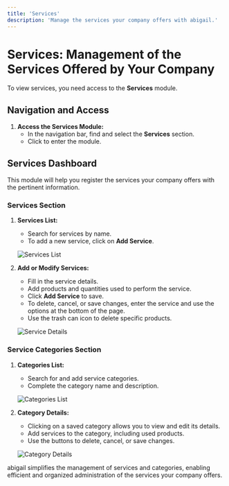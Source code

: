 ```yaml
---
title: 'Services'
description: 'Manage the services your company offers with abigail.'
---
```


# Services: Management of the Services Offered by Your Company

To view services, you need access to the **Services** module.

## Navigation and Access

1. **Access the Services Module:**
   - In the navigation bar, find and select the **Services** section.
   - Click to enter the module.

## Services Dashboard

This module will help you register the services your company offers with the pertinent information.

### Services Section

1. **Services List:**
   - Search for services by name.
   - To add a new service, click on **Add Service**.

   <img
     className="block"
     src="/images/services-list-en.png"
     alt="Services List"
   />

2. **Add or Modify Services:**
   - Fill in the service details.
   - Add products and quantities used to perform the service.
   - Click **Add Service** to save.
   - To delete, cancel, or save changes, enter the service and use the options at the bottom of the page.
   - Use the trash can icon to delete specific products.

   <img
     className="block"
     src="/images/services-details-en.png"
     alt="Service Details"
   />

### Service Categories Section

1. **Categories List:**
   - Search for and add service categories.
   - Complete the category name and description.

   <img
     className="block"
     src="/images/categories-list-en.png"
     alt="Categories List"
   />

2. **Category Details:**
   - Clicking on a saved category allows you to view and edit its details.
   - Add services to the category, including used products.
   - Use the buttons to delete, cancel, or save changes.

   <img
     className="block"
     src="/images/categories-details-en.png"
     alt="Category Details"
   />

abigail simplifies the management of services and categories, enabling efficient and organized administration of the services your company offers.
